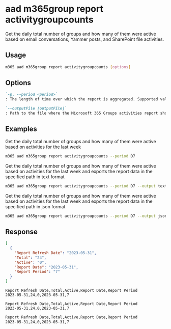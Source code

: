 
# aad m365group report activitygroupcounts

Get the daily total number of groups and how many of them were active based on email conversations, Yammer posts, and SharePoint file activities.

## Usage

```sh
m365 aad m365group report activitygroupcounts [options]
```

## Options

```md definition-list
`-p, --period <period>`
: The length of time over which the report is aggregated. Supported values `D7`, `D30`, `D90`, `D180`

`--outputFile [outputFile]`
: Path to the file where the Microsoft 365 Groups activities report should be stored in
```

<Global />

## Examples

Get the daily total number of groups and how many of them were active based on activities for the last week

```sh
m365 aad m365group report activitygroupcounts --period D7
```

Get the daily total number of groups and how many of them were active based on activities for the last week and exports the report data in the specified path in text format

```sh
m365 aad m365group report activitygroupcounts --period D7 --output text > "m365groupactivitygroupcounts.txt"
```

Get the daily total number of groups and how many of them were active based on activities for the last week and exports the report data in the specified path in json format

```sh
m365 aad m365group report activitygroupcounts --period D7 --output json > "m365groupactivitygroupcounts.json"
```

## Response

<Tabs>
  <TabItem value="JSON">

  ```json
  [
    {
      "Report Refresh Date": "2023-05-31",
      "Total": "24",
      "Active": "0",
      "Report Date": "2023-05-31",
      "Report Period": "7"
    }
  ]
  ```

  </TabItem>
  <TabItem value="Text">

  ```text
  Report Refresh Date,Total,Active,Report Date,Report Period
  2023-05-31,24,0,2023-05-31,7
  ```

  </TabItem>
  <TabItem value="CSV">

  ```csv
  Report Refresh Date,Total,Active,Report Date,Report Period
  2023-05-31,24,0,2023-05-31,7
  ```

  </TabItem>
  <TabItem value="Markdown">

  ```md
  Report Refresh Date,Total,Active,Report Date,Report Period
  2023-05-31,24,0,2023-05-31,7
  ```

  </TabItem>
</Tabs>
